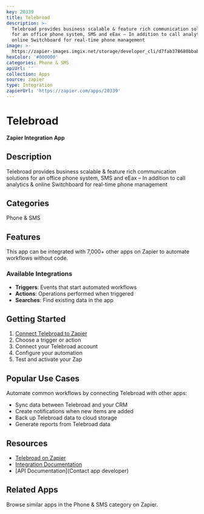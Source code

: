 ```yaml
---
key: 20339
title: Telebroad
description: >-
  Telebroad provides business scalable & feature rich communication solutions
  for an office phone system, SMS and eEax – In addition to call analytics &
  online Switchboard for real-time phone management
image: >-
  https://zapier-images.imgix.net/storage/developer_cli/d7fab378680bbab6d513b250de10ef8c_2.png?auto=format%2Ccompress&ixlib=python-3.0.0&q=50
hexColor: '#000000'
categories: Phone & SMS
apiUrl: ''
collection: Apps
source: zapier
type: Integration
zapierUrl: 'https://zapier.com/apps/20339'
---
```

# Telebroad

**Zapier Integration App**

## Description

Telebroad provides business scalable & feature rich communication solutions for an office phone system, SMS and eEax – In addition to call analytics & online Switchboard for real-time phone management

## Categories

Phone & SMS

## Features

This app can be integrated with 7,000+ other apps on Zapier to automate workflows without code.

### Available Integrations

- **Triggers**: Events that start automated workflows
- **Actions**: Operations performed when triggered
- **Searches**: Find existing data in the app

## Getting Started

1. [Connect Telebroad to Zapier](https://zapier.com/apps/20339)
2. Choose a trigger or action
3. Connect your Telebroad account
4. Configure your automation
5. Test and activate your Zap

## Popular Use Cases

Automate common workflows by connecting Telebroad with other apps:

- Sync data between Telebroad and your CRM
- Create notifications when new items are added
- Back up Telebroad data to cloud storage
- Generate reports from Telebroad data

## Resources

- [Telebroad on Zapier](https://zapier.com/apps/20339)
- [Integration Documentation](https://zapier.com/apps/20339/integrations)
- [API Documentation](Contact app developer)

## Related Apps

Browse similar apps in the Phone & SMS category on Zapier.
